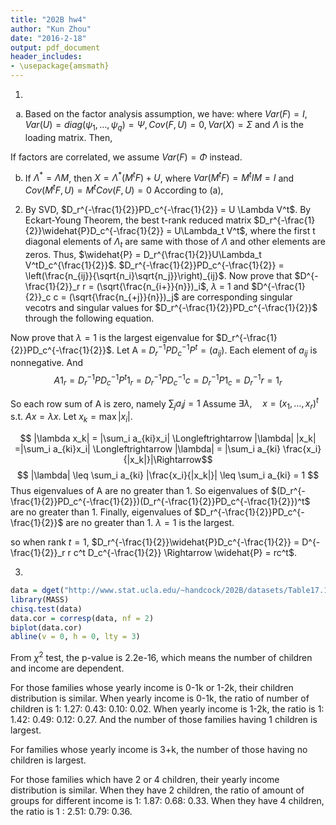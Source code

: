 ```yaml
---
title: "202B hw4"
author: "Kun Zhou"
date: "2016-2-18"
output: pdf_document
header_includes:
- \usepackage{amsmath}
---
```


1)
a.  Based on the factor analysis assumption, we have:
\begin{flalign*}
&X = \Lambda F + U&
\end{flalign*}
where $Var(F) = I, Var(U) = diag(\psi_1, \ldots, \psi_q) = \Psi, Cov(F, U) = 0, Var(X) = \Sigma$ and $\Lambda$ is the loading matrix. Then,
\begin{flalign*}
&\Sigma = Var(X) = Var(\Lambda F + U) &\\
&= Var(\Lambda F) + Var(U) \qquad \text{since independence of common factors and specific variances}&\\
& = \Lambda Var(F) \Lambda^t + Var(U)&\\
&= \Lambda \Lambda^t + \Psi&
\end{flalign*}

If factors are correlated, we assume $Var(F) = \Phi$ instead.
\begin{flalign*}
&\Sigma = Var(X)= \Lambda Var(F) \Lambda^t + Var(U) = \Lambda \Phi\Lambda^t + \Psi&\\
\end{flalign*}
b) If $\Lambda^* = \Lambda M$, then $X = \Lambda^* (M^tF) + U$, where $Var(M^tF) = M^tIM = I$ and $Cov(M^tF, U) = M^tCov(F, U) = 0$\par
According to (a), 
\begin{flalign*}
&\Sigma = (\Lambda^*) (\Lambda^*)^t + \Psi&\\
&= (\Lambda M)(\Lambda M)^t + \Psi = \Lambda \Lambda^t + \Psi&
\end{flalign*}

2)
\begin{flalign*}
&tr\left[ D_r^{-\frac{1}{2}}(P - \widehat{P})D_c^{-1}(P - \widehat{P})^t D_r^{-\frac{1}{2}}\right] = tr\left[ \left( D_r^{-\frac{1}{2}}(P-\widehat{P})D_c^{-\frac{1}{2}}\right)\left( D_r^{-\frac{1}{2}}(P-\widehat{P})D_c^{-\frac{1}{2}}\right)^t\right]&
\end{flalign*}
By SVD, $D_r^{-\frac{1}{2}}PD_c^{-\frac{1}{2}} = U \Lambda V^t$.\par
By Eckart-Young Theorem, the best t-rank reduced matrix \par $D_r^{-\frac{1}{2}}\widehat{P}D_c^{-\frac{1}{2}} =  U\Lambda_t V^t$, where the first t diagonal elements of $\Lambda_t$ are same with those of $\Lambda$ and other elements are zeros.  Thus, $\widehat{P} = D_r^{\frac{1}{2}}U\Lambda_t V^tD_c^{\frac{1}{2}}$. \par
$D_r^{-\frac{1}{2}}PD_c^{-\frac{1}{2}} = \left(\frac{n_{ij}}{\sqrt{n_i}\sqrt{n_j}}\right)_{ij}$. Now prove that $D^{-\frac{1}{2}}_r r = (\sqrt{\frac{n_{i+}}{n}})_i$, $\lambda$ = 1 and   $D^{-\frac{1}{2}}_c c = (\sqrt{\frac{n_{+j}}{n}})_j$ are corresponding singular vecotrs and singular values for $D_r^{-\frac{1}{2}}PD_c^{-\frac{1}{2}}$ through the following equation.
\begin{flalign*}
&\left( D_r^{-\frac{1}{2}}PD_c^{-\frac{1}{2}} \right)\left( D_r^{-\frac{1}{2}}PD_c^{-\frac{1}{2}} \right)^t \left( D^{-\frac{1}{2}}_r r\right) = \left(\sum_{k,j}\frac{n_{ik}}{\sqrt{n_{i+}n_{+k}}} \frac{n_{jk}}{\sqrt{n_{j+}n_{+k}}}\sqrt{\frac{n_{j+}}{n}} \right)_i =\left(\sqrt{\frac{n_{i+}}{n}}\right)_i = D^{-\frac{1}{2}}_r r&\\
&\left( D_r^{-\frac{1}{2}}PD_c^{-\frac{1}{2}} \right)^t\left( D_r^{-\frac{1}{2}}PD_c^{-\frac{1}{2}} \right) \left( D^{-\frac{1}{2}}_c c\right) = \left(\sum_{k,i}\frac{n_{kj}}{\sqrt{n_{k+}n_{+j}}} \frac{n_{ki}}{\sqrt{n_{k+}n_{+i}}}\sqrt{\frac{n_{+i}}{n}} \right)_j =\left(\sqrt{\frac{n_{+j}}{n}}\right)_j = D^{-\frac{1}{2}}_c c&
\end{flalign*}

Now prove that $\lambda = 1$ is the largest eigenvalue for $D_r^{-\frac{1}{2}}PD_c^{-\frac{1}{2}}$.  \par
Let A = $D_r^{-1}PD_c^{-1}P^t = (a_{ij})$.  Each element of $a_{ij}$ is nonnegative.  And
$$A1_r = D_r^{-1}PD_c^{-1}P^t 1_r = D_r^{-1}PD_c^{-1}c = D_r^{-1}P 1_c = D_r^{-1}r = 1_r$$\par
So each row sum of A is zero, namely $\sum_j a_ij = 1$
Assume $\exists \lambda,\quad x=(x_1, \ldots, x_r)^t$ s.t. $Ax=\lambda x$.  Let $x_{k}=\max|x_i|$.  



$$ |\lambda x_k| = |\sum_i a_{ki}x_i| \Longleftrightarrow |\lambda| |x_k| =|\sum_i a_{ki}x_i| \Longleftrightarrow |\lambda| = |\sum_i a_{ki} \frac{x_i}{|x_k|}|\Rightarrow$$
$$ |\lambda| \leq \sum_i a_{ki} |\frac{x_i}{|x_k|}| \leq  \sum_i a_{ki} = 1 $$
Thus eigenvalues of A are no greater than 1.  So eigenvalues of $(D_r^{-\frac{1}{2}}PD_c^{-\frac{1}{2}})(D_r^{-\frac{1}{2}}PD_c^{-\frac{1}{2}})^t$ are no greater than 1.  Finally, eigenvalues of $D_r^{-\frac{1}{2}}PD_c^{-\frac{1}{2}}$ are no greater than 1.  $\lambda =1$ is the largest.

so when rank $t=1$, $D_r^{-\frac{1}{2}}\widehat{P}D_c^{-\frac{1}{2}} = D^{-\frac{1}{2}}_r r c^t D_c^{-\frac{1}{2}} \Rightarrow \widehat{P} = rc^t$.

3)

```r
data = dget("http://www.stat.ucla.edu/~handcock/202B/datasets/Table17.11.dput")
library(MASS)
chisq.test(data) 
data.cor = corresp(data, nf = 2)
biplot(data.cor)
abline(v = 0, h = 0, lty = 3)
```
From $\chi^{2}$ test, the p-value is 2.2e-16, which means the number of children and income are dependent. 

For those families whose yearly income is 0-1k or 1-2k, their children distribution is similar.  When yearly income is 0-1k, the ratio of number of children is 1: 1.27: 0.43: 0.10: 0.02.  When yearly income is 1-2k, the ratio is 1: 1.42: 0.49: 0.12: 0.27.  And the number of those families having 1 children is largest.

For families whose yearly income is 3+k, the number of those having no children is largest.

For those families which have 2 or 4 children, their yearly income distribution is similar.  When they have 2 children, the ratio of amount of groups for different income is 1: 1.87: 0.68: 0.33.  When they have 4 children, the ratio is 1 : 2.51: 0.79: 0.36.

